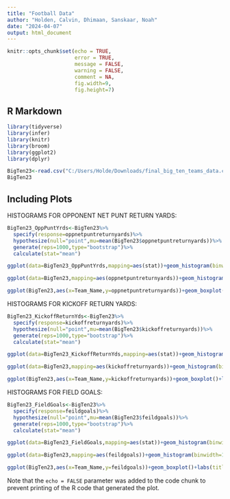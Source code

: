 ---
title: "Football Data"
author: "Holden, Calvin, Dhimaan, Sanskaar, Noah"
date: "2024-04-07"
output: html_document
---

```{r setup, include=FALSE}
knitr::opts_chunk$set(echo = TRUE,
                      error = TRUE,
                      message = FALSE, 
                      warning = FALSE,
                      comment = NA,
                      fig.width=9, 
                      fig.height=7)
```

## R Markdown

```{r echo=FALSE}
library(tidyverse)
library(infer)
library(knitr)
library(broom)
library(ggplot2)
library(dplyr)
```


```{r echo=TRUE}
BigTen23<-read.csv("C:/Users/Holde/Downloads/final_big_ten_teams_data.csv")
BigTen23
```

## Including Plots

HISTOGRAMS FOR OPPONENT NET PUNT RETURN YARDS:

```{r pressure, echo=FALSE}
BigTen23_OppPuntYrds<-BigTen23%>%
  specify(response=oppnetpuntreturnyards)%>%
  hypothesize(null="point",mu=mean(BigTen23$oppnetpuntreturnyards))%>%
  generate(reps=1000,type="bootstrap")%>%
  calculate(stat="mean")

ggplot(data=BigTen23_OppPuntYrds,mapping=aes(stat))+geom_histogram(binwidth=15,fill="magenta",color="black")+geom_vline(xintercept=mean(BigTen23$oppnetpuntreturnyards),color='green')
```
```{r}
ggplot(data=BigTen23,mapping=aes(oppnetpuntreturnyards))+geom_histogram(binwidth=40,fill="magenta",color="black")+geom_vline(xintercept=mean(BigTen23$oppnetpuntreturnyards),color='green')

ggplot(BigTen23,aes(x=Team_Name,y=oppnetpuntreturnyards))+geom_boxplot()+labs(title="Boxplot of Allowed Net Punt Return Yards Total by Team",x="Team",y="Allowed Net Punt Return Yards Total")+theme_minimal()+theme(axis.text.x=element_text(angle=90, hjust=1))
```
HISTOGRAMS FOR KICKOFF RETURN YARDS:

```{r}
BigTen23_KickoffReturnYds<-BigTen23%>%
  specify(response=kickoffreturnyards)%>%
  hypothesize(null="point",mu=mean(BigTen23$kickoffreturnyards))%>%
  generate(reps=1000,type="bootstrap")%>%
  calculate(stat="mean")

ggplot(data=BigTen23_KickoffReturnYds,mapping=aes(stat))+geom_histogram(binwidth=15,fill="cyan",color="black")+geom_vline(xintercept=mean(BigTen23$kickoffreturnyards),color='hotpink')
```

```{r}
ggplot(data=BigTen23,mapping=aes(kickoffreturnyards))+geom_histogram(binwidth=40,fill="cyan",color="black")+geom_vline(xintercept=mean(BigTen23$kickoffreturnyards),color='hotpink')

ggplot(BigTen23,aes(x=Team_Name,y=kickoffreturnyards))+geom_boxplot()+labs(title="Boxplot of Kickoff Return Yards Total by Team",x="Team",y="Kickoff Return Yards Total")+theme_minimal()+theme(axis.text.x=element_text(angle=90, hjust=1))
```
HISTOGRAMS FOR FIELD GOALS:

```{r}
BigTen23_FieldGoals<-BigTen23%>%
  specify(response=feildgoals)%>%
  hypothesize(null="point",mu=mean(BigTen23$feildgoals))%>%
  generate(reps=1000,type="bootstrap")%>%
  calculate(stat="mean")

ggplot(data=BigTen23_FieldGoals,mapping=aes(stat))+geom_histogram(binwidth=0.5,fill="green",color="black")+geom_vline(xintercept=mean(BigTen23$feildgoals),color='red')
```

```{r}
ggplot(data=BigTen23,mapping=aes(feildgoals))+geom_histogram(binwidth=1.5,fill="green",color="black")+geom_vline(xintercept=mean(BigTen23$feildgoals),color='red')

ggplot(BigTen23,aes(x=Team_Name,y=feildgoals))+geom_boxplot()+labs(title="Boxplot of Field Goals by Team",x="Team",y="Field Goals Total")+theme_minimal()+theme(axis.text.x=element_text(angle=90, hjust=1))
```


Note that the `echo = FALSE` parameter was added to the code chunk to prevent printing of the R code that generated the plot.
